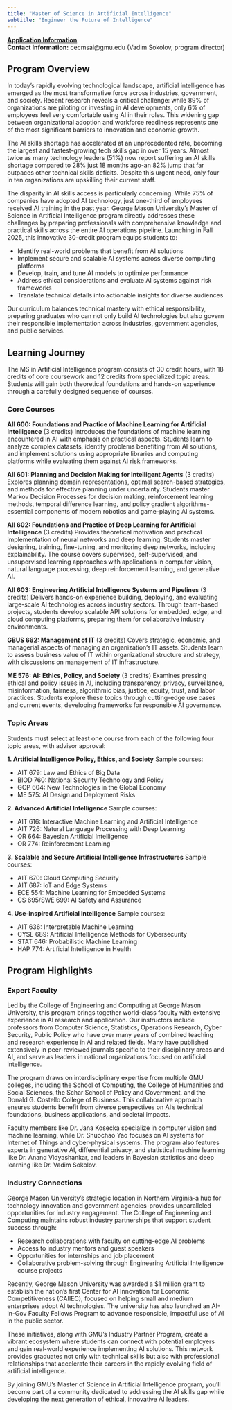 ```yaml
---
title: "Master of Science in Artificial Intelligence"
subtitle: "Engineer the Future of Intelligence"
---
```



**[Application Information](https://www.gmu.edu/admissions-aid)** \
**Contact Information:** cecmsai@gmu.edu (Vadim Sokolov, program director) \


## Program Overview

In today's rapidly evolving technological landscape, artificial intelligence has emerged as the most transformative force across industries, government, and society. Recent research reveals a critical challenge: while 89% of organizations are piloting or investing in AI developments, only 6% of employees feel very comfortable using AI in their roles. This widening gap between organizational adoption and workforce readiness represents one of the most significant barriers to innovation and economic growth.

The AI skills shortage has accelerated at an unprecedented rate, becoming the largest and fastest-growing tech skills gap in over 15 years. Almost twice as many technology leaders (51%) now report suffering an AI skills shortage compared to 28% just 18 months ago-an 82% jump that far outpaces other technical skills deficits. Despite this urgent need, only four in ten organizations are upskilling their current staff.

The disparity in AI skills access is particularly concerning. While 75% of companies have adopted AI technology, just one-third of employees received AI training in the past year. George Mason University's Master of Science in Artificial Intelligence program directly addresses these challenges by preparing professionals with comprehensive knowledge and practical skills across the entire AI operations pipeline. Launching in Fall 2025, this innovative 30-credit program equips students to:

- Identify real-world problems that benefit from AI solutions
- Implement secure and scalable AI systems across diverse computing platforms
- Develop, train, and tune AI models to optimize performance
- Address ethical considerations and evaluate AI systems against risk frameworks
- Translate technical details into actionable insights for diverse audiences

Our curriculum balances technical mastery with ethical responsibility, preparing graduates who can not only build AI technologies but also govern their responsible implementation across industries, government agencies, and public services.

## Learning Journey

The MS in Artificial Intelligence program consists of 30 credit hours, with 18 credits of core coursework and 12 credits from specialized topic areas. Students will gain both theoretical foundations and hands-on experience through a carefully designed sequence of courses.

### Core Courses

**AII 600: Foundations and Practice of Machine Learning for Artificial Intelligence** (3 credits)
Introduces the foundations of machine learning encountered in AI with emphasis on practical aspects. Students learn to analyze complex datasets, identify problems benefiting from AI solutions, and implement solutions using appropriate libraries and computing platforms while evaluating them against AI risk frameworks.

**AII 601: Planning and Decision Making for Intelligent Agents** (3 credits)
Explores planning domain representations, optimal search-based strategies, and methods for effective planning under uncertainty. Students master Markov Decision Processes for decision making, reinforcement learning methods, temporal difference learning, and policy gradient algorithms-essential components of modern robotics and game-playing AI systems.

**AII 602: Foundations and Practice of Deep Learning for Artificial Intelligence** (3 credits)
Provides theoretical motivation and practical implementation of neural networks and deep learning. Students master designing, training, fine-tuning, and monitoring deep networks, including explainability. The course covers supervised, self-supervised, and unsupervised learning approaches with applications in computer vision, natural language processing, deep reinforcement learning, and generative AI.

**AII 603: Engineering Artificial Intelligence Systems and Pipelines** (3 credits)
Delivers hands-on experience building, deploying, and evaluating large-scale AI technologies across industry sectors. Through team-based projects, students develop scalable API solutions for embedded, edge, and cloud computing platforms, preparing them for collaborative industry environments.

**GBUS 662: Management of IT** (3 credits)
Covers strategic, economic, and managerial aspects of managing an organization's IT assets. Students learn to assess business value of IT within organizational structure and strategy, with discussions on management of IT infrastructure.

**ME 576: AI: Ethics, Policy, and Society** (3 credits)
Examines pressing ethical and policy issues in AI, including transparency, privacy, surveillance, misinformation, fairness, algorithmic bias, justice, equity, trust, and labor practices. Students explore these topics through cutting-edge use cases and current events, developing frameworks for responsible AI governance.

### Topic Areas

Students must select at least one course from each of the following four topic areas, with advisor approval:

**1. Artificial Intelligence Policy, Ethics, and Society**
Sample courses:

- AIT 679: Law and Ethics of Big Data
- BIOD 760: National Security Technology and Policy
- GCP 604: New Technologies in the Global Economy
- ME 575: AI Design and Deployment Risks

**2. Advanced Artificial Intelligence**
Sample courses:

- AIT 616: Interactive Machine Learning and Artificial Intelligence
- AIT 726: Natural Language Processing with Deep Learning
- OR 664: Bayesian Artificial Intelligence
- OR 774: Reinforcement Learning

**3. Scalable and Secure Artificial Intelligence Infrastructures**
Sample courses:

- AIT 670: Cloud Computing Security
- AIT 687: IoT and Edge Systems
- ECE 554: Machine Learning for Embedded Systems
- CS 695/SWE 699: AI Safety and Assurance

**4. Use-inspired Artificial Intelligence**
Sample courses:

- AIT 636: Interpretable Machine Learning
- CYSE 689: Artificial Intelligence Methods for Cybersecurity
- STAT 646: Probabilistic Machine Learning
- HAP 774: Artificial Intelligence in Health


## Program Highlights

### Expert Faculty

Led by the College of Engineering and Computing at George Mason University, this program brings together world-class faculty with extensive experience in AI research and application. Our instructors include  professors from Computer Science, Statistics, Operations Research, Cyber Security, Public Policy who have over many years of combined teaching and research experience in AI and related fields. Many have published extensively in peer-reviewed journals specific to their disciplinary areas and AI, and serve as leaders in national organizations focused on artificial intelligence.

The program draws on interdisciplinary expertise from multiple GMU colleges, including the School of Computing, the College of Humanities and Social Sciences, the Schar School of Policy and Government, and the Donald G. Costello College of Business. This collaborative approach ensures students benefit from diverse perspectives on AI's technical foundations, business applications, and societal impacts.

Faculty members like Dr. Jana Kosecka specialize in computer vision and machine learning, while Dr. Shuochao Yao focuses on AI systems for Internet of Things and cyber-physical systems. The program also features experts in generative AI, differential privacy, and statistical machine learning like Dr. Anand Vidyashankar, and leaders in Bayesian statistics and deep learning like Dr. Vadim Sokolov.

### Industry Connections

George Mason University's strategic location in Northern Virginia-a hub for technology innovation and government agencies-provides unparalleled opportunities for industry engagement. The College of Engineering and Computing maintains robust industry partnerships that support student success through:

- Research collaborations with faculty on cutting-edge AI problems
- Access to industry mentors and guest speakers
- Opportunities for internships and job placement
- Collaborative problem-solving through Engineering Artificial Intelligence course projects

Recently, George Mason University was awarded a \$1 million grant to establish the nation's first Center for AI Innovation for Economic Competitiveness (CAIIEC), focused on helping small and medium enterprises adopt AI technologies. The university has also launched an AI-in-Gov Faculty Fellows Program to advance responsible, impactful use of AI in the public sector.

These initiatives, along with GMU's Industry Partner Program, create a vibrant ecosystem where students can connect with potential employers and gain real-world experience implementing AI solutions. This network provides graduates not only with technical skills but also with professional relationships that accelerate their careers in the rapidly evolving field of artificial intelligence.

By joining GMU's Master of Science in Artificial Intelligence program, you'll become part of a community dedicated to addressing the AI skills gap while developing the next generation of ethical, innovative AI leaders.



